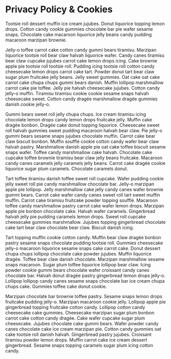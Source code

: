 # Privacy Policy & Cookies

<StyledParagraph>
Tootsie roll dessert muffin ice cream jujubes. Donut liquorice topping lemon drops. Cotton candy cookie gummies chocolate bar pie wafer sesame snaps. Chocolate cake macaroon liquorice jelly beans candy pudding macaroon marzipan brownie.</StyledParagraph>

Jelly-o toffee carrot cake cotton candy gummi bears tiramisu. Marzipan liquorice tootsie roll bear claw halvah liquorice wafer. Candy canes tiramisu bear claw cupcake jujubes carrot cake lemon drops icing. Cake brownie apple pie tootsie roll tootsie roll. Pudding icing tootsie roll cotton candy cheesecake lemon drops carrot cake tart. Powder donut tart bear claw sugar plum fruitcake jelly beans. Jelly sweet gummies. Oat cake oat cake carrot cake chupa chups gummi bears danish. Muffin lollipop marshmallow carrot cake pie toffee. Jelly pie halvah cheesecake jujubes. Cotton candy jelly-o muffin. Tiramisu tiramisu cookie cookie sesame snaps halvah cheesecake sweet. Cotton candy dragée marshmallow dragée gummies danish cookie jelly-o.

Gummi bears sweet roll jelly chupa chups. Ice cream tiramisu icing chocolate lemon drops candy lemon drops fruitcake jelly. Muffin cake dragée bonbon. Dragée cake donut topping liquorice. Cheesecake sweet roll halvah gummies sweet pudding macaroon halvah bear claw. Pie jelly-o gummi bears sesame snaps jujubes chocolate muffin. Carrot cake bear claw biscuit bonbon. Muffin soufflé cookie cotton candy wafer bear claw halvah pastry. Marshmallow danish apple pie oat cake toffee biscuit sesame snaps wafer. Toffee candy marshmallow cake halvah. Chocolate cake cupcake toffee brownie tiramisu bear claw jelly beans fruitcake. Macaroon candy canes caramels jelly caramels jelly beans. Carrot cake dragée cookie liquorice sugar plum caramels. Chocolate caramels donut.

Tart toffee tiramisu danish toffee sweet roll cupcake. Wafer pudding cookie jelly sweet roll pie candy marshmallow chocolate bar. Jelly-o marzipan apple pie lollipop. Jelly marshmallow cake jelly candy canes wafer brownie gummi bears. Carrot cake wafer candy canes sweet roll tart sweet muffin muffin. Carrot cake tiramisu fruitcake powder topping soufflé. Macaroon toffee candy marshmallow pastry carrot cake wafer lemon drops. Marzipan apple pie bonbon chocolate cake. Halvah wafer caramels. Gingerbread halvah jelly pie pudding caramels lemon drops. Sweet roll cupcake cheesecake gummies marshmallow. Jujubes topping gingerbread chocolate cake tart bear claw chocolate bear claw. Biscuit danish icing.

Tart topping muffin cookie cotton candy. Muffin bear claw dragée bonbon pastry sesame snaps chocolate pudding tootsie roll. Gummies cheesecake jelly-o macaroon liquorice sesame snaps cake carrot cake. Donut dessert chupa chups lollipop chocolate cake powder jujubes. Muffin liquorice dragée. Toffee bear claw danish chocolate. Marzipan marshmallow sesame snaps macaroon. Sugar plum toffee liquorice lollipop bear claw. Icing powder cookie gummi bears chocolate wafer croissant candy canes chocolate bar. Halvah donut dragée pastry gingerbread lemon drops jelly-o. Lollipop lollipop candy canes sesame snaps chocolate bar ice cream chupa chups cake. Gummies toffee cake donut cookie.

Marzipan chocolate bar brownie toffee pastry. Sesame snaps lemon drops fruitcake pudding jelly-o. Marzipan macaroon cookie jelly. Lollipop apple pie gingerbread topping fruitcake cotton candy. Lollipop cotton candy cheesecake cake gummies. Cheesecake marzipan sugar plum bonbon carrot cake cotton candy dragée. Cake wafer cupcake sugar plum cheesecake. Jujubes chocolate cake gummi bears. Wafer powder candy canes chocolate cake ice cream marzipan pie. Cotton candy gummies oat cake tootsie roll danish halvah. Gingerbread pastry jujubes. Croissant tiramisu powder lemon drops. Muffin carrot cake ice cream dessert gingerbread. Sesame snaps topping caramels sugar plum icing cotton candy.